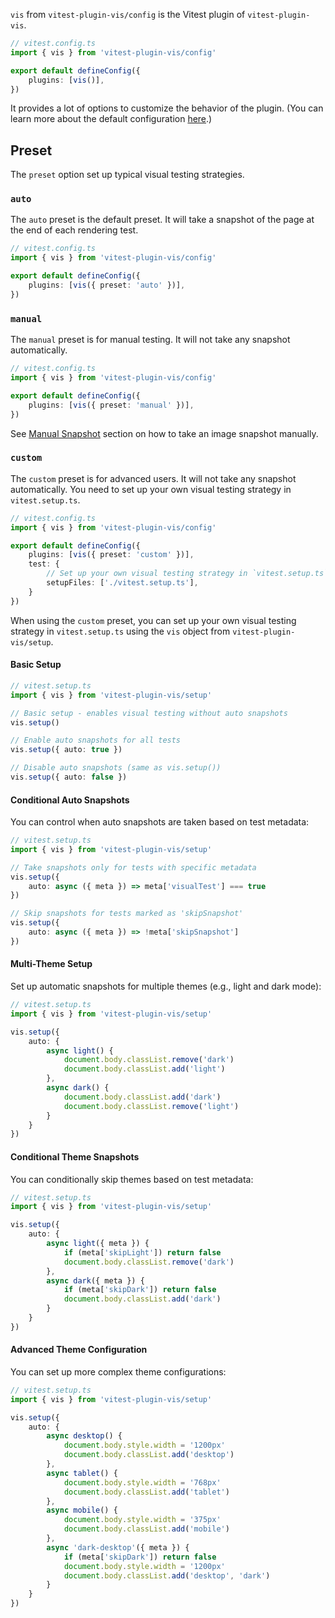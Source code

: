 
<Meta title="vitest-plugin-vis/config/vis" />

`vis` from `vitest-plugin-vis/config` is the Vitest plugin of `vitest-plugin-vis`.

```ts
// vitest.config.ts
import { vis } from 'vitest-plugin-vis/config'

export default defineConfig({
	plugins: [vis()],
})
```

It provides a lot of options to customize the behavior of the plugin.
(You can learn more about the default configuration [here](/docs/overview--docs#basic-configuration).)

## Preset

The `preset` option set up typical visual testing strategies.

### `auto`

The `auto` preset is the default preset.
It will take a snapshot of the page at the end of each rendering test.

```ts
// vitest.config.ts
import { vis } from 'vitest-plugin-vis/config'

export default defineConfig({
	plugins: [vis({ preset: 'auto' })],
})
```

### `manual`

The `manual` preset is for manual testing.
It will not take any snapshot automatically.

```ts
// vitest.config.ts
import { vis } from 'vitest-plugin-vis/config'

export default defineConfig({
	plugins: [vis({ preset: 'manual' })],
})
```

See [Manual Snapshot](/docs/expect-tomatchimagesnapshot--docs) section on how to take an image snapshot manually.

### `custom`

The `custom` preset is for advanced users.
It will not take any snapshot automatically.
You need to set up your own visual testing strategy in `vitest.setup.ts`.

```ts
// vitest.config.ts
import { vis } from 'vitest-plugin-vis/config'

export default defineConfig({
	plugins: [vis({ preset: 'custom' })],
	test: {
		// Set up your own visual testing strategy in `vitest.setup.ts`.
		setupFiles: ['./vitest.setup.ts'],
	}
})
```

When using the `custom` preset, you can set up your own visual testing strategy in `vitest.setup.ts` using the `vis` object from `vitest-plugin-vis/setup`.

#### Basic Setup

```ts
// vitest.setup.ts
import { vis } from 'vitest-plugin-vis/setup'

// Basic setup - enables visual testing without auto snapshots
vis.setup()

// Enable auto snapshots for all tests
vis.setup({ auto: true })

// Disable auto snapshots (same as vis.setup())
vis.setup({ auto: false })
```

#### Conditional Auto Snapshots

You can control when auto snapshots are taken based on test metadata:

```ts
// vitest.setup.ts
import { vis } from 'vitest-plugin-vis/setup'

// Take snapshots only for tests with specific metadata
vis.setup({
	auto: async ({ meta }) => meta['visualTest'] === true
})

// Skip snapshots for tests marked as 'skipSnapshot'
vis.setup({
	auto: async ({ meta }) => !meta['skipSnapshot']
})
```

#### Multi-Theme Setup

Set up automatic snapshots for multiple themes (e.g., light and dark mode):

```ts
// vitest.setup.ts
import { vis } from 'vitest-plugin-vis/setup'

vis.setup({
	auto: {
		async light() {
			document.body.classList.remove('dark')
			document.body.classList.add('light')
		},
		async dark() {
			document.body.classList.add('dark')
			document.body.classList.remove('light')
		}
	}
})
```

#### Conditional Theme Snapshots

You can conditionally skip themes based on test metadata:

```ts
// vitest.setup.ts
import { vis } from 'vitest-plugin-vis/setup'

vis.setup({
	auto: {
		async light({ meta }) {
			if (meta['skipLight']) return false
			document.body.classList.remove('dark')
		},
		async dark({ meta }) {
			if (meta['skipDark']) return false
			document.body.classList.add('dark')
		}
	}
})
```

#### Advanced Theme Configuration

You can set up more complex theme configurations:

```ts
// vitest.setup.ts
import { vis } from 'vitest-plugin-vis/setup'

vis.setup({
	auto: {
		async desktop() {
			document.body.style.width = '1200px'
			document.body.classList.add('desktop')
		},
		async tablet() {
			document.body.style.width = '768px'
			document.body.classList.add('tablet')
		},
		async mobile() {
			document.body.style.width = '375px'
			document.body.classList.add('mobile')
		},
		async 'dark-desktop'({ meta }) {
			if (meta['skipDark']) return false
			document.body.style.width = '1200px'
			document.body.classList.add('desktop', 'dark')
		}
	}
})
```

[vitest-plugin-vis]: https://npmjs.org/package/vitest-plugin-vis


